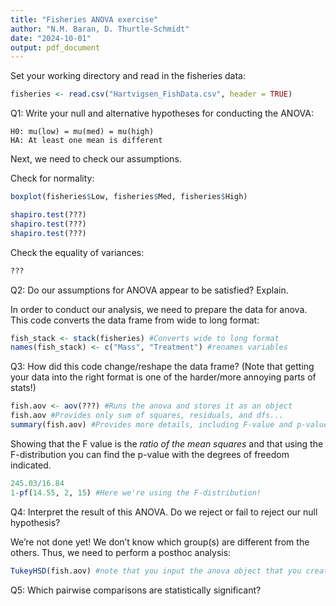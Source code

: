 ```yaml
---
title: "Fisheries ANOVA exercise"
author: "N.M. Baran, D. Thurtle-Schmidt"
date: "2024-10-01"
output: pdf_document
---
```



Set your working directory and read in the fisheries data:

```r
fisheries <- read.csv("Hartvigsen_FishData.csv", header = TRUE)
```

Q1: Write your null and alternative hypotheses for conducting the ANOVA:
    
    H0: mu(low) = mu(med) = mu(high)
    HA: At least one mean is different


Next, we need to check our assumptions.

Check for normality:
```r
boxplot(fisheries$Low, fisheries$Med, fisheries$High)
```
```r
shapiro.test(???)
shapiro.test(???)
shapiro.test(???)
```
Check the equality of variances:
```r
???
```
Q2: Do our assumptions for ANOVA appear to be satisfied? Explain.




In order to conduct our analysis, we need to prepare the data for anova. This code converts the data frame from wide to long format:
```r
fish_stack <- stack(fisheries) #Converts wide to long format
names(fish_stack) <- c("Mass", "Treatment") #renames variables
```
Q3: How did this code change/reshape the data frame? (Note that getting your data into the right format is one of the harder/more annoying parts of stats!)



```r
fish.aov <- aov(???) #Runs the anova and stores it as an object
fish.aov #Provides only sum of squares, residuals, and dfs...
summary(fish.aov) #Provides more details, including F-value and p-value!
```

Showing that the F value is the *ratio of the mean squares* and that using the F-distribution you can find the p-value with the degrees of freedom indicated.
```r
245.03/16.84
1-pf(14.55, 2, 15) #Here we're using the F-distribution!
```
Q4: Interpret the result of this ANOVA. Do we reject or fail to reject our null hypothesis?




We're not done yet! We don't know which group(s) are different from the others. Thus, we need to perform a posthoc analysis:
```r
TukeyHSD(fish.aov) #note that you input the anova object that you created above!
```

Q5: Which pairwise comparisons are statistically significant?
